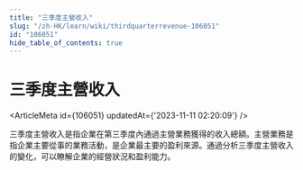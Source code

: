 ```yaml
---
title: "三季度主營收入"
slug: "/zh-HK/learn/wiki/thirdquarterrevenue-106051"
id: "106051"
hide_table_of_contents: true
---
```



<Breadcrumbs current="三季度主營收入" />

# 三季度主營收入

<ArticleMeta id={106051} updatedAt={'2023-11-11 02:20:09'} />
<div className='border-solid border-b border-t-0 my-4 border-[var(--ifm-color-gray-300)]' />

三季度主營收入是指企業在第三季度內通過主營業務獲得的收入總額。主營業務是指企業主要從事的業務活動，是企業最主要的盈利來源。通過分析三季度主營收入的變化，可以瞭解企業的經營狀況和盈利能力。
